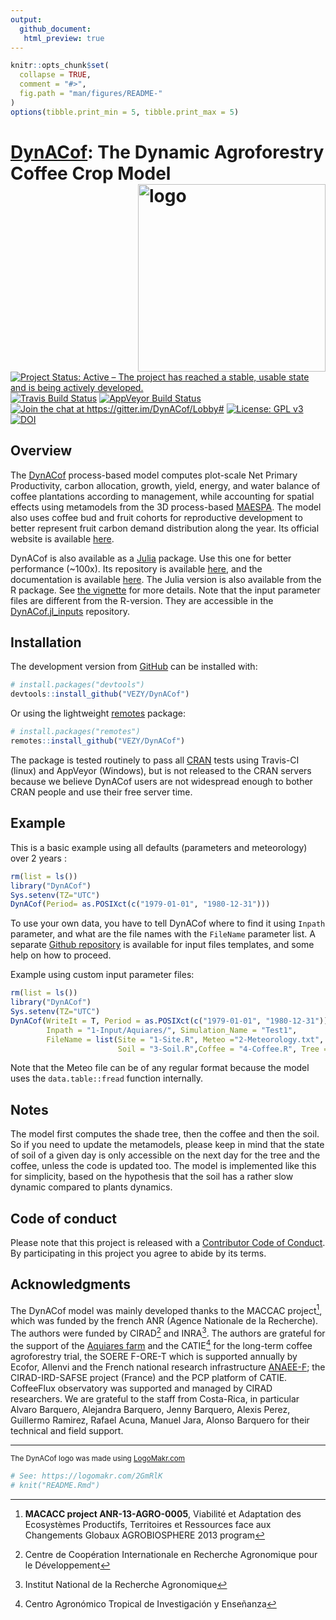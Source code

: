 ```yaml
---
output:
  github_document:
   html_preview: true
---
```


  <!-- README.md is generated from README.Rmd. Please edit that file -->

```r
knitr::opts_chunk$set(
  collapse = TRUE,
  comment = "#>",
  fig.path = "man/figures/README-"
)
options(tibble.print_min = 5, tibble.print_max = 5)
```
  

# [DynACof](https://vezy.github.io/DynACof): The Dynamic Agroforestry Coffee Crop Model <img src="man/figures/logo.png" alt="logo" width="300" align="right" />
[![Project Status: Active – The project has reached a stable, usable state and is being actively developed.](http://www.repostatus.org/badges/latest/active.svg)](http://www.repostatus.org/#active)
[![Travis Build Status](https://travis-ci.com/VEZY/DynACof.svg?branch=master)](https://travis-ci.com/VEZY/DynACof)
[![AppVeyor Build Status](https://ci.appveyor.com/api/projects/status/github/VEZY/DynACof?branch=master&svg=true)](https://ci.appveyor.com/project/VEZY/DynACof)
[![Join the chat at https://gitter.im/DynACof/Lobby#](https://badges.gitter.im/DynACof/Lobby.svg?token=1d2e733532f5122f05de&branch=master)](https://gitter.im/DynACof/Lobby?utm_source=badge&utm_medium=badge&utm_campaign=pr-badge&utm_content=badge) 
[![License: GPL v3](https://img.shields.io/badge/License-GPL%20v3-blue.svg)](https://www.gnu.org/licenses/gpl-3.0)
[![DOI](https://zenodo.org/badge/DOI/10.5281/zenodo.1256816.svg)](https://doi.org/10.5281/zenodo.1256816)



## Overview

The [DynACof](https://vezy.github.io/DynACof) process-based model computes plot-scale Net Primary Productivity, carbon allocation, growth, yield, energy, and water balance of coffee plantations according to management, while accounting for spatial effects using metamodels from the 3D process-based [MAESPA](https://maespa.github.io/). The model also uses coffee bud and fruit cohorts for reproductive development to better represent fruit carbon demand distribution along the year.
Its official website is available [here](https://vezy.github.io/DynACof).

DynACof is also available as a [Julia](https://julialang.org/) package. Use this one for better performance (~100x). Its repository is available [here](https://github.com/VEZY/DynACof.jl), and the documentation is available [here](https://vezy.github.io/DynACof.jl/dev/). The Julia version is also available from the R package. See [the vignette](https://vezy.github.io/DynACof/articles/julia-version.html) for more details. Note that the input parameter files are different from the R-version. They are accessible in the [DynACof.jl_inputs](https://github.com/VEZY/DynACof.jl_inputs) repository.


## Installation

The development version from [GitHub](https://github.com/) can be installed with:

``` r
# install.packages("devtools")
devtools::install_github("VEZY/DynACof")
```

Or using the lightweight [remotes](https://github.com/r-lib/remotes#readme) package: 

``` r
# install.packages("remotes")
remotes::install_github("VEZY/DynACof")
```

The package is tested routinely to pass all [CRAN](https://CRAN.R-project.org) tests using Travis-CI (linux) and AppVeyor (Windows), but is not released to the CRAN servers because we believe DynACof users are not widespread enough to bother CRAN people and use their free server time.

## Example

This is a basic example using all defaults (parameters and meteorology) over 2 years :

```r
rm(list = ls())
library("DynACof")
Sys.setenv(TZ="UTC")
DynACof(Period= as.POSIXct(c("1979-01-01", "1980-12-31")))
```

To use your own data, you have to tell DynACof where to find it using `Inpath` parameter, and what are the file names with the `FileName` parameter list. A separate [Github repository](https://github.com/VEZY/DynACof_inputs) is available for input files templates, and some help on how to proceed.

Example using custom input parameter files:
```r
rm(list = ls())
library("DynACof")
Sys.setenv(TZ="UTC")
DynACof(WriteIt = T, Period = as.POSIXct(c("1979-01-01", "1980-12-31")),
        Inpath = "1-Input/Aquiares/", Simulation_Name = "Test1",
        FileName = list(Site = "1-Site.R", Meteo ="2-Meteorology.txt",
                        Soil = "3-Soil.R",Coffee = "4-Coffee.R", Tree = NULL))
```
  
Note that the Meteo file can be of any regular format because the 
model uses the `data.table::fread` function internally.

## Notes

The model first computes the shade tree, then the coffee and then the soil. So if you need to update the metamodels, please keep in mind that the state of soil of a given day is only accessible on the next day for the tree and the coffee, unless the code is updated too. The model is implemented like this for simplicity, based on the hypothesis that the soil has a rather slow dynamic compared to plants dynamics.

## Code of conduct

Please note that this project is released with a [Contributor Code of Conduct](CODE_OF_CONDUCT.md). By participating in this project you agree to abide by its terms.

## Acknowledgments

The DynACof model was mainly developed thanks to the MACCAC project^[**MACACC project ANR-13-AGRO-0005**,
Viabilité et Adaptation des Ecosystèmes Productifs, Territoires et Ressources face aux Changements Globaux 
AGROBIOSPHERE 2013 program], which was funded by the french ANR (Agence Nationale de la Recherche). The authors were funded by 
CIRAD^[Centre de Coopération Internationale en Recherche Agronomique pour le Développement] and INRA^[Institut National de la Recherche Agronomique]. The authors are grateful for the support of the [Aquiares farm](https://aquiares.com/) and the CATIE^[Centro Agronómico Tropical de Investigación y Enseñanza] for the long-term coffee agroforestry trial, the SOERE F-ORE-T which is supported annually by Ecofor, Allenvi and the French national research infrastructure [ANAEE-F](http://www.anaee-france.fr/fr/); the CIRAD-IRD-SAFSE project (France) and the PCP platform of CATIE. CoffeeFlux observatory was supported and managed by CIRAD researchers. We are grateful to the staff from Costa-Rica, in particular Alvaro Barquero, Alejandra Barquero, Jenny Barquero, Alexis Perez, Guillermo Ramirez, Rafael Acuna, Manuel Jara, Alonso Barquero for their technical and field support.

---

<sub>The DynACof logo was made using <a href="http://logomakr.com" title="Logo Makr">LogoMakr.com</a> </sub>  
```r
# See: https://logomakr.com/2GmRlK
# knit("README.Rmd")
```

